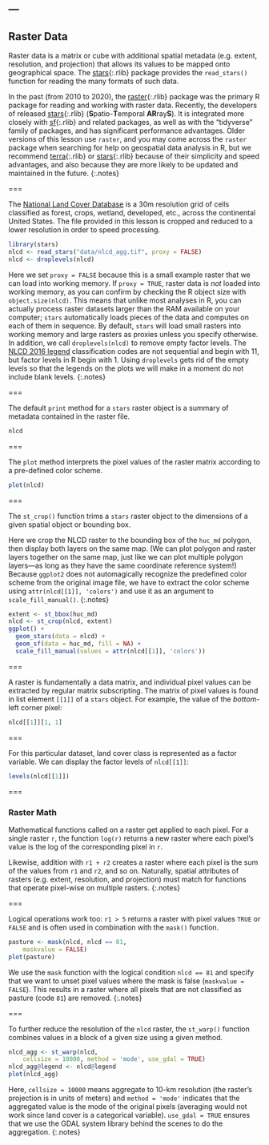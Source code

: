 ---
---

## Raster Data

Raster data is a matrix or cube with additional spatial metadata (e.g. extent,
resolution, and projection) that allows its values to be mapped onto geographical
space. The [stars](){:.rlib} package provides the `read_stars()` function
for reading the many formats of such data.

In the past (from 2010 to 2020), the [raster](){:.rlib} package was the primary R package 
for reading and working with raster data. Recently, the developers of 
released [stars](){:.rlib} (**S**patio-**T**emporal **AR**ray**S**). It is integrated
more closely with [sf](){:.rlib} and related packages, as well as with the "tidyverse"
family of packages, and has significant performance advantages. Older versions of this lesson
use `raster`, and you may come across the `raster` package when searching for help on
geospatial data analysis in R, but we recommend [terra](){:.rlib} or [stars](){:.rlib} 
because of their simplicity and speed advantages, and also because they are more likely 
to be updated and maintained in the future.
{:.notes}

===

The [National Land Cover Database](http://www.mrlc.gov) is a 30m resolution grid
of cells classified as forest, crops, wetland, developed, etc., across the continental
United States.
The file provided in this lesson is cropped and reduced to a lower resolution in
order to speed processing.

```r
library(stars)
nlcd <- read_stars("data/nlcd_agg.tif", proxy = FALSE)
nlcd <- droplevels(nlcd)
```

Here we set `proxy = FALSE` because this is a small example raster that we can
load into working memory. 
If `proxy = TRUE`, raster data is *not* loaded into working memory, as you can confirm
by checking the R object size with `object.size(nlcd)`. This means that unlike
most analyses in R, you can actually process raster datasets larger than the RAM
available on your computer; `stars` automatically loads pieces of the
data and computes on each of them in sequence. By default, `stars` will load small
rasters into working memory and large rasters as proxies unless you specify otherwise.
In addition, we call `droplevels(nlcd)` to remove empty factor levels. The 
[NLCD 2016 legend](https://www.mrlc.gov/data/legends/national-land-cover-database-2016-nlcd2016-legend)
classification codes are not sequential and begin with 11, but factor levels in R begin with 1. 
Using `droplevels` gets rid of the empty levels so that the legends on the plots 
we will make in a moment do not include blank levels.
{:.notes}

===

The default `print` method for a `stars` raster object is a summary of metadata contained
in the raster file.

```r
nlcd
```

===

The `plot` method interprets the pixel values of the raster matrix according to a
pre-defined color scheme.

```r
plot(nlcd)
```

===

The `st_crop()` function trims a `stars` raster object to the dimensions of a given
spatial object or bounding box.

Here we crop the NLCD raster
to the bounding box of the `huc_md` polygon, then display both layers on the same map.
(We can plot polygon and raster layers together on the same map, just like we can plot
multiple polygon layers---as long as they have the same coordinate reference system!) 
Because `ggplot2` does not automagically recognize the predefined color scheme from the 
original image file, we have to extract the color scheme using
`attr(nlcd[[1]], 'colors')` and use it as an argument to `scale_fill_manual()`.
{:.notes}

```r
extent <- st_bbox(huc_md)
nlcd <- st_crop(nlcd, extent)
ggplot() +
  geom_stars(data = nlcd) +
  geom_sf(data = huc_md, fill = NA) +
  scale_fill_manual(values = attr(nlcd[[1]], 'colors'))
```

===

A raster is fundamentally a data matrix, and individual pixel values can be
extracted by regular matrix subscripting. The matrix of pixel values is found
in list element `[[1]]` of a `stars` object. For example, the value of
the _bottom_-left corner pixel:

```r
nlcd[[1]][1, 1]
```



===

For this particular dataset, land cover class is represented as a factor
variable. We can display the factor levels of `nlcd[[1]]`:

```r
levels(nlcd[[1]])
```

===

### Raster Math

Mathematical functions called on a raster get applied to each pixel. For a
single raster `r`, the function `log(r)` returns a new raster where each pixel's
value is the log of the corresponding pixel in `r`.

Likewise, addition with `r1 + r2` creates a raster where each pixel is the sum of the
values from `r1` and `r2`, and so on. Naturally, spatial attributes of rasters
(e.g. extent, resolution, and projection) must match for functions that operate
pixel-wise on multiple rasters.
{:.notes}

===

Logical operations work too: `r1 > 5` returns a raster with pixel values `TRUE`
or `FALSE` and is often used in combination with the `mask()` function.

```r
pasture <- mask(nlcd, nlcd == 81,
    maskvalue = FALSE)
plot(pasture)
```

We use the `mask` function with the logical condition `nlcd == 81` and specify that we want to 
unset pixel values where the mask is false (`maskvalue = FALSE`). This results in a raster 
where all pixels that are not classified as pasture (code `81`) are removed.
{:.notes}

===

To further reduce the resolution of the `nlcd` raster, the `st_warp()`
function combines values in a block of a given size using a given method.

```r
nlcd_agg <- st_warp(nlcd,
    cellsize = 10000, method = 'mode', use_gdal = TRUE)
nlcd_agg@legend <- nlcd@legend
plot(nlcd_agg)
```

Here, `cellsize = 10000` means aggregate to 10-km resolution (the raster's projection
is in units of meters) and `method = 'mode'` indicates that the aggregated value is the 
mode of the original pixels
(averaging would not work since land cover is a categorical variable). 
`use_gdal = TRUE` ensures that we use the GDAL system library behind the scenes to
do the aggregation.
{:.notes}
